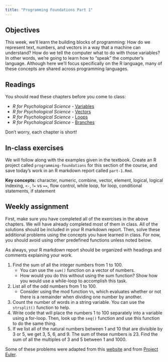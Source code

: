 ```yaml
---
title: "Programming Foundations Part 1"
---
```


## Objectives

This week, we'll learn the building blocks of programming: How do we represent text, numbers, and vectors in a way that a machine can understand? How do we tell the computer what to do with those variables? In other words, we're going to learn how to "speak" the computer's language. Although here we'll focus specifically on the R language, many of these concepts are shared across programming languages.

## Readings

You should read these chapters before you come to class:

-   *R for Psychological Science -* [Variables](https://psyr.djnavarro.net/variables.html)
-   *R for Psychological Science -* [Vectors](https://psyr.djnavarro.net/vectors.html)
-   *R for Psychological Science -* [Loops](https://psyr.djnavarro.net/loops.html)
-   *R for Psychological Science -* [Branches](https://psyr.djnavarro.net/branches.html)

Don't worry, each chapter is short!

## In-class exercises

We will follow along with the examples given in the textbook. Create an R project called `programming-foundations` for this section of the course, and save today's work in an R markdown report called `part-1.Rmd`.

**Key concepts:** character, numeric, combine, vector, element, logical, logical indexing, `<-`, !`=` vs `==`, flow control, while loop, for loop, conditional statements, if statement

## Weekly assignment

First, make sure you have completed all of the exercises in the above chapters. We will have already completed most of them in class. All of the solutions should be included in your R markdown report. Then, solve these additional problems using the concepts you have learned in class. For now, you should avoid using other predefined functions unless noted below.

As always, your R markdown report should be organized with headings and comments explaining your work.

1.  Find the sum of all the integer numbers from 1 to 100.
    -   You can use the `sum()` function on a vector of numbers.
    -   How would you do this without using the sum function? Show how you would use a while-loop to accomplish this task.
2.  List all of the odd numbers from 1 to 100.
    -   Consider using the mod function `%%`, which evaluates whether or not there is a remainder when dividing one number by another.
3.  Count the number of words in a string variable. You can use the `strsplit()` function to help.
4.  Write code that will place the numbers 1 to 100 separately into a variable using a for-loop. Then, look up the `seq()` function and use this function to do the same thing.
5.  If we list all of the natural numbers between 1 and 10 that are divisible by 3 or 5, we get 3, 5, 6, and 9. The sum of these numbers is 23. Find the sum of all the multiples of 3 and 5 between 1 and 1000.

Some of these problems were adapted from this [website](https://www.crumplab.com/rstatsforpsych/practice-problems.html) and from [Project Euler](https://projecteuler.net/).

